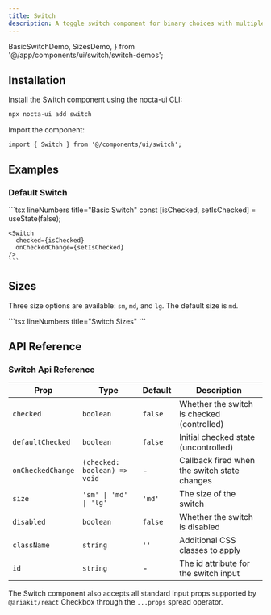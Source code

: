 ```yaml
---
title: Switch
description: A toggle switch component for binary choices with multiple variants, sizes and dark mode support
---
```


  BasicSwitchDemo,
  SizesDemo,
} from '@/app/components/ui/switch/switch-demos';

## Installation


<Steps>
<Step>
Install the Switch component using the nocta-ui CLI:

```bash lineNumbers title="Terminal"
npx nocta-ui add switch
```
</Step>
<Step>
Import the component:

```tsx lineNumbers title="Import"
import { Switch } from '@/components/ui/switch';
```
</Step>
</Steps>

## Examples

### Default Switch

<DocsTabs defaultValue="preview">
  <DocsTab value="preview" lineNumbers title="Preview">
    <div className="my-6">
      <BasicSwitchDemo />
    </div>
  </DocsTab>
  <DocsTab value="code" lineNumbers title="Code">
    ```tsx lineNumbers title="Basic Switch"
    const [isChecked, setIsChecked] = useState(false);

    <Switch
      checked={isChecked}
      onCheckedChange={setIsChecked}
    />
    ```
  </DocsTab>
</DocsTabs>

## Sizes

Three size options are available: `sm`, `md`, and `lg`. The default size is `md`.

<DocsTabs defaultValue="preview">
  <DocsTab value="preview" lineNumbers title="Preview">
    <div className="my-6">
      <SizesDemo />
    </div>
  </DocsTab>
  <DocsTab value="code" lineNumbers title="Code">
    ```tsx lineNumbers title="Switch Sizes"
    <Switch size="sm" checked={true} />
    <Switch size="md" checked={true} />
    <Switch size="lg" checked={true} />
    ```
  </DocsTab>
</DocsTabs>

## API Reference

### Switch Api Reference

| Prop | Type | Default | Description |
|------|------|---------|-------------|
| `checked` | `boolean` | `false` | Whether the switch is checked (controlled) |
| `defaultChecked` | `boolean` | `false` | Initial checked state (uncontrolled) |
| `onCheckedChange` | `(checked: boolean) => void` | - | Callback fired when the switch state changes |
| `size` | `'sm' \| 'md' \| 'lg'` | `'md'` | The size of the switch |
| `disabled` | `boolean` | `false` | Whether the switch is disabled |
| `className` | `string` | `''` | Additional CSS classes to apply |
| `id` | `string` | - | The id attribute for the switch input |

The Switch component also accepts all standard input props supported by `@ariakit/react` Checkbox through the `...props` spread operator.
